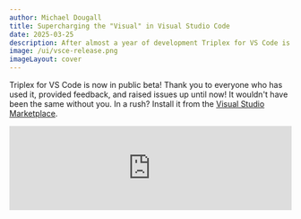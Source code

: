 ```yaml
---
author: Michael Dougall
title: Supercharging the "Visual" in Visual Studio Code
date: 2025-03-25
description: After almost a year of development Triplex for VS Code is now available in public beta with exciting features coming later this year.
image: /ui/vsce-release.png
imageLayout: cover
---
```


Triplex for VS Code is now in public beta! Thank you to everyone who has used it, provided feedback, and raised issues up until now! It wouldn't have been the same without you. In a rush? Install it from the [Visual Studio Marketplace](https://marketplace.visualstudio.com/items?itemName=trytriplex.triplex-vsce).

<iframe
  allow="autoplay; encrypted-media; picture-in-picture; web-share"
  allowFullScreen
  className="mt-7 aspect-video"
  frameBorder="0"
  referrerPolicy="strict-origin-when-cross-origin"
  src="https://www.youtube.com/embed/XEvvJ5Siff8?si=Gnb2XDKIZQXtN4Zq&cc_load_policy=1&cc_lang_pref=en"
  width="100%"
/>

Continue reading to learn more about the journey to get here, some open source announcements, and what's next.

## The Initial Release

Triplex was originally released as a standalone app promising to eliminate the friction of developing in 3D and lowering the barrier of entry for coders and non-coders alike. Positioning objects, lights, and cameras was never easier thanks to its visual controls and code-sync features. Before you'd jump in-and-out of your code editor and browser to see if the changes to your React component were correct, instead with Triplex you'd just make the change visually or with input controls then save straight back to code.

But there was a problem.

### Where Is Everyone?

While there was a lot of excitement around Triplex the reality is coders just don't want to use another tool on-top of their code editor and browser. There was a possible future where Triplex could integrate a code editor into the standalone app but that's a lot of work while still not getting to the root of the problem, coders like their own code editors!

So there was a decision to be made: do I double down on Triplex Standalone and focus on non-coders, or do something else for coders? I'm just one guy and I don't have infinite time or resources, so narrowing down on a target audience needed to happen. I've made the bet on coders. The underlying tech is code, and they'll be the ones who would bring it to their teams if they find it useful. That's not to say I'm alienating non-coders, just that there's a focus on coders for now.

So instead of trying to convince coders to move from what they're used to we augment their existing workflow.

## Introducing Triplex for VS Code

Triplex for VS Code turns [Visual Studio Code](https://code.visualstudio.com), [Cursor](https://cursor.com), [Windsurf](https://codeium.com/windsurf), and all other VS Code forks into your visual workspace. Keep using your favorite features like GitHub Copilot and IntelliSense while having the power of Triplex at your fingertips.

Any React component can now be opened in Triplex with a single click where it's loaded and ready to be inspected, manipulated, and saved back to code. No more jumping between tools to see if your changes are correct.

Install it from the [Visual Studio Marketplace](https://marketplace.visualstudio.com/items?itemName=trytriplex.triplex-vsce).

## The Road To Release

Throughout the year I've been constantly reminded that nothing is ever easy. There were a load of challenges to overcome and that's not even talking about the complexities of creating and working on a VS Code extension!

Let's talk about some.

### Moving Beyond React Three Fiber

The big one. Triplex was originally made for React Three Fiber, so the second you bring in something that expects a React DOM environment it blew up.

Take this component that renders its own Canvas:

```jsx
import { Canvas } from "@react-three/fiber";

export default function App() {
  return (
    <Canvas>
      <mesh>
        <boxGeometry />
      </mesh>
    </Canvas>
  );
}
```

...It wouldn't work! This was a common source of confusion when working with Triplex and the reality was folks would run into this, assume the tool was broken, and then jump out.

I'm pumped to announce that Triplex can now open any React component, 2D or 3D. This is a big ecosystem win and a huge step forward in making Triplex more accessible.

Want to learn more about how this was achieved? I spoke about it recently, watch it below (it's a bit technical, sorry!).

<iframe
  width="100%"
  className="mt-7 aspect-video"
  src="https://www.youtube.com/embed/nkq-gNMSDLs?si=A5bRBW6Kxv0d_z5G"
  frameBorder="0"
  allow="autoplay; encrypted-media; picture-in-picture; web-share"
  referrerPolicy="strict-origin-when-cross-origin"
  allowFullScreen
/>

Watch out for further blog posts that dive into how the React DOM and React Three Fiber reconcilers work together in Triplex. I'm especially proud of the selection system.

### Removing User Friction

Intentional or not the early Triplex put up a few barriers that would either stop you from working on a component or not work well with other tools. Things like:

- Needing to add a Triplex config to get started
- A `tsconfig.json` file being generated for JavaScript projects, breaking Next.js builds
- If you were missing dependencies you'd get into an unhelpful, cryptic error state
- If you had a syntax error Triplex would go into an unrecoverable state

These and more have all been resolved. The shortest path for opening a component in Triplex for VS Code now is: install the extension, find a component, and open it.

It's a good day to be a React component!

## Open Sourcing Websocks

On the road to release I open sourced [Websocks](https://github.com/trytriplex/websocks), an end-to-end typed websocket server for Node.js with clients for React and events, powering all of the data you see through the Triplex UI.

Here's the smallest usage example:

```tsx filename="server.ts"
// 1. Create the websocks server
import { createWSServer } from "@triplex/websocks-server";

const wss = createWSServer();

// 2. Define routes
const routes = wss.collectTypes([
  wss.route(
    "/rng/:max",
    ({ max }) => Math.round(Math.random() * Number(max)),
    (push) => {
      setInterval(() => {
        // Every 1s push a new value to the client.
        push();
      }, 1000);
    },
  ),
]);

// 3. Export types to use with the client
export type Routes = typeof routes;
```

```tsx filename="client.tsx"
// 1. Import the server types
import { createWSHooks } from "@triplex/websocks-client/react";
import { type Routes } from "./server";

// 2. Declare the clients
const { useLazySubscription } = createWSHooks<Routes>({
  url: "ws://localhost:3000",
});

// 3. Subscribe to data
function Component() {
  const value = useLazySubscription("/rng/:max", { max: 100 });
  return <div>{value}</div>;
}
```

It has been a game changer for doing sweeping refactors across the Triplex codebase with confidence. I hope you find it useful in your projects too!

## Open Sourcing the Core

Continuing our open source story I'm excited to announce that the core Triplex renderer is now open source and available in the [Triplex repository](https://github.com/trytriplex/triplex). It's responsible for the scene and visual controls you use in both Triplex for VS Code and Triplex Standalone!

Some areas of interest are:

- [The selection system](https://github.com/trytriplex/triplex/blob/main/packages/renderer/src/features/selection-provider/use-selection-marhsal.tsx)
- [The component loaders](https://github.com/trytriplex/triplex/blob/main/packages/renderer/src/features/scene-loader/index.tsx); and
- [The scene element component](https://github.com/trytriplex/triplex/blob/main/packages/renderer/src/features/scene-element/index.tsx)

Share the love! Star the repositories and think about contributing a bug fix or new feature. You can find issues that can be picked up labelled with [ready for contribution](https://github.com/trytriplex/triplex/issues?q=is%3Aissue%20state%3Aopen%20label%3A%22Contribution%20ready%22) and I can chat with you on [Discord](https://discord.gg/nBzRBUEs4b) to help get you started.

It takes a village, and I'd love for you to be part of it.

## What's Next

This is just the beginning. [Install the extension](https://marketplace.visualstudio.com/items?itemName=trytriplex.triplex-vsce), [join the community](https://discord.gg/nBzRBUEs4b), and let's build! If you've found bugs or want to suggest a feature you can [raise an issue on GitHub](https://github.com/trytriplex/triplex/issues).

In the coming months we'll be focusing on three primary areas:

1. Exploring AI
1. Ecosystem Plugins; and
1. Team Collaboration

Have thoughts or opinions for any of the above? [Let us know on Discord](https://discord.gg/nBzRBUEs4b). Thanks again to everyone that has been part of the journey so far, I can't wait to see where we go next!
